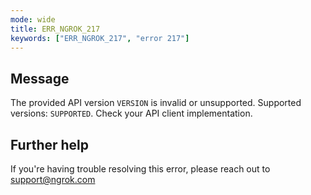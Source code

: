```yaml
---
mode: wide
title: ERR_NGROK_217
keywords: ["ERR_NGROK_217", "error 217"]
---
```


## Message

The provided API version `VERSION` is invalid or unsupported. Supported versions: `SUPPORTED`. Check your API client implementation.

## Further help

If you're having trouble resolving this error, please reach out to [support@ngrok.com](mailto:support@ngrok.com?subject=Help%20with%20ERR_NGROK_217)
